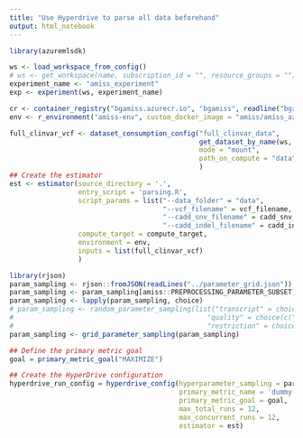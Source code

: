 ```yaml
---
title: "Use Hyperdrive to parse all data beforehand"
output: html_notebook
---
```



```r
library(azuremlsdk)

ws <- load_workspace_from_config()
# ws <- get_workspace(name, subscription_id = "", resource_groups = "")
experiment_name <- "amiss_experiment"
exp <- experiment(ws, experiment_name)
```

```r
cr <- container_registry("bgamiss.azurecr.io", "bgamiss", readline("bgamiss cr password:\n"))
env <- r_environment("amiss-env", custom_docker_image = "amiss/amiss_azure:latest", image_registry_details = cr)

full_clinvar_vcf <- dataset_consumption_config("full_clinvar_data",
                                               get_dataset_by_name(ws, "full_data"), 
                                               mode = "mount", 
                                               path_on_compute = "data"
                                               )
## Create the estimator
est <- estimator(source_directory = '.',
                 entry_script = 'parsing.R',
                 script_params = list("--data_folder" = "data",
                                      "--vcf_filename" = vcf_filename,
                                      "--cadd_snv_filename" = cadd_snv_filename,
                                      "--cadd_indel_filename" = cadd_indel_filename),
                 compute_target = compute_target,
                 environment = env,
                 inputs = list(full_clinvar_vcf)
                 )
```

```r
library(rjson)
param_sampling <- rjson::fromJSON(readLines("../parameter_grid.json"))
param_sampling <- param_sampling[amiss::PREPROCESSING_PARAMETER_SUBSET]
param_sampling <- lapply(param_sampling, choice)
# param_sampling <- random_parameter_sampling(list("transcript" = choice(c("canonical", "keep_all")),
#                                                "quality" = choice(c("clingen", "twostar", "onestar")),
#                                                "restriction" = choice(c("missense", "all"))))
param_sampling <- grid_parameter_sampling(param_sampling)

## Define the primary metric goal
goal = primary_metric_goal("MAXIMIZE")

## Create the HyperDrive configuration
hyperdrive_run_config = hyperdrive_config(hyperparameter_sampling = param_sampling,
                                          primary_metric_name = 'dummy',
                                          primary_metric_goal = goal,
                                          max_total_runs = 12,
                                          max_concurrent_runs = 12,
                                          estimator = est)
```
